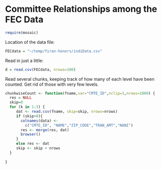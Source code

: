 Committee Relationships among the FEC Data
========================================================

```r
require(mosaic)
```

Location of the data file:
```r
FECdata = "~/temp/Yiran-honors/indiData.csv"
```

Read in just a little: 
```r
d = read.csv(FECdata, nrows=100)
```

Read several chunks, keeping track of how many of each level have been counted.  Get rid of those with very few levels.
```r
chunkwiseCount <- function(fname,var="CMTE_ID",nclip=1,nrows=1000) {
  res = NULL
  skip=0
  for (k in 1:3) {
     dat <- read.csv(fname, skip=skip, nrows=nrows)
     if (skip>0){
       colnames(data) <-
         c("CMTE_ID", "NAME","ZIP_CODE","TRAN_AMT","NANI")
       res <- merge(res, dat)
       browser()
     }
     else res <- dat
     skip <- skip + nrows
  }
    
}
```